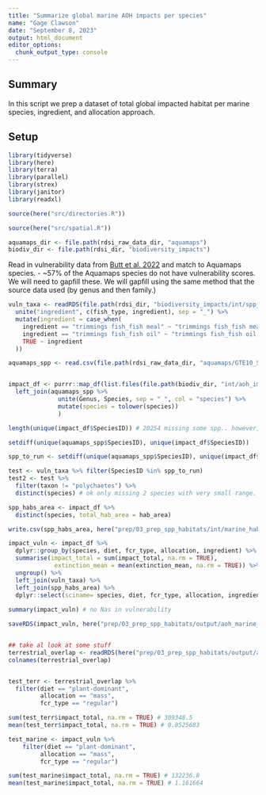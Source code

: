 ```yaml
---
title: "Summarize global marine AOH impacts per species"
name: "Gage Clawson"
date: "September 8, 2023"
output: html_document
editor_options: 
  chunk_output_type: console
---
```


## Summary 

In this script we prep a dataset of total global impacted habitat per marine species, ingredient, and allocation approach.

## Setup 

```r

library(tidyverse)
library(here)
library(terra)
library(parallel)
library(strex)
library(janitor)
library(readxl)

source(here("src/directories.R"))

source(here("src/spatial.R"))

aquamaps_dir <- file.path(rdsi_raw_data_dir, "aquamaps")
biodiv_dir <- file.path(rdsi_dir, "biodiversity_impacts")
```


Read in vulnerability data from [Butt et al. 2022](https://esajournals.onlinelibrary.wiley.com/doi/10.1002/ecs2.3919) and match to Aquamaps species. 
 - ~57% of the Aquamaps species do not have vulnerability scores. We will need to gapfill these. We will gapfill using the same method that the source data used (by genus and then family.)

```r
vuln_taxa <- readRDS(file.path(rdsi_dir, "biodiversity_impacts/int/spp_vuln_depth_info.rds")) %>%
  unite("ingredient", c(fish_type, ingredient), sep = "_") %>%
  mutate(ingredient = case_when(
    ingredient == "trimmings fish_fish meal" ~ "trimmings fish_fish meal, cut offs",
    ingredient == "trimmings fish_fish oil" ~ "trimmings fish_fish oil, cut offs",
    TRUE ~ ingredient
  ))


```

```r

aquamaps_spp <- read.csv(file.path(rdsi_raw_data_dir, "aquamaps/GTE10_SPECIESOCCURSUM/speciesoccursum_gte10.csv"))


impact_df <- purrr::map_df(list.files(file.path(biodiv_dir, "int/aoh_impacts_marine"), full.names = TRUE, recursive = TRUE), readRDS) %>%
  left_join(aquamaps_spp %>% 
              unite(Genus, Species, sep = " ", col = "species") %>%
              mutate(species = tolower(species))
              ) 

length(unique(impact_df$SpeciesID)) # 20254 missing some spp.. however, we filtered out the species that aren't vulnerable, so this makes sense

setdiff(unique(aquamaps_spp$SpeciesID), unique(impact_df$SpeciesID))

spp_to_run <- setdiff(unique(aquamaps_spp$SpeciesID), unique(impact_df$SpeciesID)) 

test <- vuln_taxa %>% filter(SpeciesID %in% spp_to_run) 
test2 <- test %>%
  filter(taxon != "polychaetes") %>%
  distinct(species) # ok only missing 2 species with very small range. Likely just no overlap

spp_habs_area <- impact_df %>%
  distinct(species, total_hab_area = hab_area)

write.csv(spp_habs_area, here("prep/03_prep_spp_habitats/int/marine_habitat_areas.csv"), row.names = FALSE)

impact_vuln <- impact_df %>%
  dplyr::group_by(species, diet, fcr_type, allocation, ingredient) %>%
  summarise(impact_total = sum(impact_total, na.rm = TRUE),
             extinction_mean = mean(extinction_mean, na.rm = TRUE)) %>%
  ungroup() %>% 
  left_join(vuln_taxa) %>%
  left_join(spp_habs_area) %>%
  dplyr::select(sciname= species, diet, fcr_type, allocation, ingredient, impact_total, vulnerability = vuln_quartile, spp_type = taxon, impact_total, total_hab_area, extinction_mean)
  
summary(impact_vuln) # no Nas in vulnerability

saveRDS(impact_vuln, here("prep/03_prep_spp_habitats/output/aoh_marine_impact.rds"))


## take al look at some stuff
terrestrial_overlap <- readRDS(here("prep/03_prep_spp_habitats/output/aoh_terrestrial_impact.rds"))
colnames(terrestrial_overlap)


test_terr <- terrestrial_overlap %>%
  filter(diet == "plant-dominant",
         allocation == "mass",
         fcr_type == "regular")

sum(test_terr$impact_total, na.rm = TRUE) # 309348.5
mean(test_terr$impact_total, na.rm = TRUE) # 0.8525683

test_marine <- impact_vuln %>%
    filter(diet == "plant-dominant",
         allocation == "mass",
         fcr_type == "regular")

sum(test_marine$impact_total, na.rm = TRUE) # 132236.8
mean(test_marine$impact_total, na.rm = TRUE) # 1.161664

```




